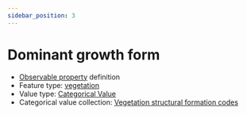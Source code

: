 ```yaml
---
sidebar_position: 3
---
```



# Dominant growth form

- [Observable property](/viewers/dawe-vocabs?uri=https://linked.data.gov.au/def/nrm/4a550407-5158-497c-982a-9f1b662b73e9) definition
- Feature type: [vegetation](http://linked.data.gov.au/def/tern-cv/2be2d5ce-ca9d-4dff-8e79-948983944f95)
- Value type: [Categorical Value](https://w3id.org/tern/ontologies/tern/CategoricalValue)
- Categorical value collection: [Vegetation structural formation codes](/viewers/dawe-vocabs?uri=https://linked.data.gov.au/def/nrm/6e9baf51-566e-4a5d-93c4-a6e097dc364d)

<Example
  protocolModule="vegetation-mapping"
  observableProperty="https://linked.data.gov.au/def/nrm/4a550407-5158-497c-982a-9f1b662b73e9"
/>
